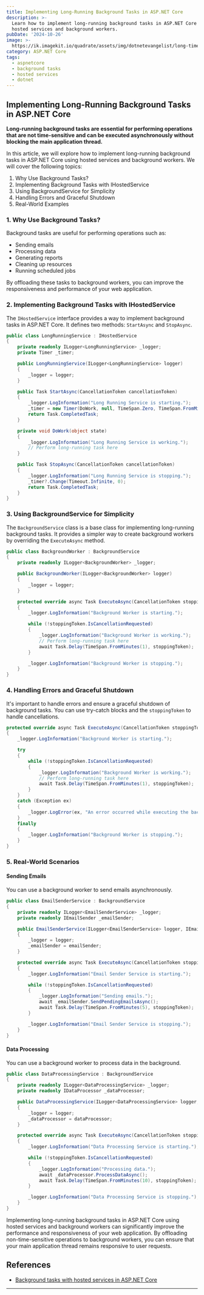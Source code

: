 ```yaml
---
title: Implementing Long-Running Background Tasks in ASP.NET Core
description: >-
  Learn how to implement long-running background tasks in ASP.NET Core using
  hosted services and background workers.
pubDate: '2024-10-26'
image: >-
  https://ik.imagekit.io/quadrate/assets/img/dotnetevangelist/long-time-running-tasks.png?updatedAt=1746822507906
category: ASP.NET Core
tags:
  - aspnetcore
  - background tasks
  - hosted services
  - dotnet
---
```


## Implementing Long-Running Background Tasks in ASP.NET Core

**Long-running background tasks are essential for performing operations that are not time-sensitive and can be executed asynchronously without blocking the main application thread.**

In this article, we will explore how to implement long-running background tasks in ASP.NET Core using hosted services and background workers. We will cover the following topics:

1. Why Use Background Tasks?
2. Implementing Background Tasks with IHostedService
3. Using BackgroundService for Simplicity
4. Handling Errors and Graceful Shutdown
5. Real-World Examples

### 1. Why Use Background Tasks?

Background tasks are useful for performing operations such as:

- Sending emails
- Processing data
- Generating reports
- Cleaning up resources
- Running scheduled jobs

By offloading these tasks to background workers, you can improve the responsiveness and performance of your web application.

### 2. Implementing Background Tasks with IHostedService

The `IHostedService` interface provides a way to implement background tasks in ASP.NET Core. It defines two methods: `StartAsync` and `StopAsync`.

```csharp
public class LongRunningService : IHostedService
{
    private readonly ILogger<LongRunningService> _logger;
    private Timer _timer;

    public LongRunningService(ILogger<LongRunningService> logger)
    {
        _logger = logger;
    }

    public Task StartAsync(CancellationToken cancellationToken)
    {
        _logger.LogInformation("Long Running Service is starting.");
        _timer = new Timer(DoWork, null, TimeSpan.Zero, TimeSpan.FromMinutes(1));
        return Task.CompletedTask;
    }

    private void DoWork(object state)
    {
        _logger.LogInformation("Long Running Service is working.");
        // Perform long-running task here
    }

    public Task StopAsync(CancellationToken cancellationToken)
    {
        _logger.LogInformation("Long Running Service is stopping.");
        _timer?.Change(Timeout.Infinite, 0);
        return Task.CompletedTask;
    }
}
```

### 3. Using BackgroundService for Simplicity

The `BackgroundService` class is a base class for implementing long-running background tasks. It provides a simpler way to create background workers by overriding the `ExecuteAsync` method.

```csharp
public class BackgroundWorker : BackgroundService
{
    private readonly ILogger<BackgroundWorker> _logger;

    public BackgroundWorker(ILogger<BackgroundWorker> logger)
    {
        _logger = logger;
    }

    protected override async Task ExecuteAsync(CancellationToken stoppingToken)
    {
        _logger.LogInformation("Background Worker is starting.");

        while (!stoppingToken.IsCancellationRequested)
        {
            _logger.LogInformation("Background Worker is working.");
            // Perform long-running task here
            await Task.Delay(TimeSpan.FromMinutes(1), stoppingToken);
        }

        _logger.LogInformation("Background Worker is stopping.");
    }
}
```

### 4. Handling Errors and Graceful Shutdown

It's important to handle errors and ensure a graceful shutdown of background tasks. You can use try-catch blocks and the `stoppingToken` to handle cancellations.

```csharp
protected override async Task ExecuteAsync(CancellationToken stoppingToken)
{
    _logger.LogInformation("Background Worker is starting.");

    try
    {
        while (!stoppingToken.IsCancellationRequested)
        {
            _logger.LogInformation("Background Worker is working.");
            // Perform long-running task here
            await Task.Delay(TimeSpan.FromMinutes(1), stoppingToken);
        }
    }
    catch (Exception ex)
    {
        _logger.LogError(ex, "An error occurred while executing the background task.");
    }
    finally
    {
        _logger.LogInformation("Background Worker is stopping.");
    }
}
```

### 5. Real-World Scenarios

#### Sending Emails

You can use a background worker to send emails asynchronously.

```csharp
public class EmailSenderService : BackgroundService
{
    private readonly ILogger<EmailSenderService> _logger;
    private readonly IEmailSender _emailSender;

    public EmailSenderService(ILogger<EmailSenderService> logger, IEmailSender emailSender)
    {
        _logger = logger;
        _emailSender = emailSender;
    }

    protected override async Task ExecuteAsync(CancellationToken stoppingToken)
    {
        _logger.LogInformation("Email Sender Service is starting.");

        while (!stoppingToken.IsCancellationRequested)
        {
            _logger.LogInformation("Sending emails.");
            await _emailSender.SendPendingEmailsAsync();
            await Task.Delay(TimeSpan.FromMinutes(5), stoppingToken);
        }

        _logger.LogInformation("Email Sender Service is stopping.");
    }
}
```

#### Data Processing

You can use a background worker to process data in the background.

```csharp
public class DataProcessingService : BackgroundService
{
    private readonly ILogger<DataProcessingService> _logger;
    private readonly IDataProcessor _dataProcessor;

    public DataProcessingService(ILogger<DataProcessingService> logger, IDataProcessor dataProcessor)
    {
        _logger = logger;
        _dataProcessor = dataProcessor;
    }

    protected override async Task ExecuteAsync(CancellationToken stoppingToken)
    {
        _logger.LogInformation("Data Processing Service is starting.");

        while (!stoppingToken.IsCancellationRequested)
        {
            _logger.LogInformation("Processing data.");
            await _dataProcessor.ProcessDataAsync();
            await Task.Delay(TimeSpan.FromMinutes(10), stoppingToken);
        }

        _logger.LogInformation("Data Processing Service is stopping.");
    }
}
```

Implementing long-running background tasks in ASP.NET Core using hosted services and background workers can significantly improve the performance and responsiveness of your web application. By offloading non-time-sensitive operations to background workers, you can ensure that your main application thread remains responsive to user requests.

## References

- [Background tasks with hosted services in ASP.NET Core](https://docs.microsoft.com/en-us/aspnet/core/fundamentals/host/hosted-services)
---
